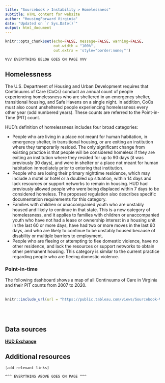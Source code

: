 ```yaml
---
title: "Sourcebook > Instability > Homelessness"
subtitle: HTML content for website
author: "HousingForward Virginia"
date: "Updated on `r Sys.Date()`"
output: html_document
---
```


```r
knitr::opts_chunk$set(echo=FALSE, message=FALSE, warning=FALSE,
                      out.width = "100%",
                      out.extra = 'style="border:none;"')
```

```
VVV EVERYTHING BELOW GOES ON PAGE VVV
```

## Homelessness

The U.S. Department of Housing and Urban Development requires that Continuums of
Care (CoCs) conduct an annual count of people experiencing homelessness who are sheltered
in an emergency shelter, transitional housing, and Safe Havens on a single night.
In addition, CoCs must also count unsheltered people experiencing homelessness every
other year (odd numbered years). These counts are referred to the Point-in-Time (PIT)
count.

HUD's definition of homelessness includes four broad categories:

* People who are living in a place not meant for human habitation, in emergency shelter, in transitional housing, or are exiting an institution where they temporarily resided. The only significant change from existing practice is that people will be considered homeless if they are exiting an institution where they resided for up to 90 days (it was previously 30 days), and were in shelter or a place not meant for human habitation immediately prior to entering that institution.
* People who are losing their primary nighttime residence, which may include a motel or hotel or a doubled up situation, within 14 days and lack resources or support networks to remain in housing. HUD had previously allowed people who were being displaced within 7 days to be considered homeless. The proposed regulation also describes specific documentation requirements for this category.
* Families with children or unaccompanied youth who are unstably housed and likely to continue in that state. This is a new category of homelessness, and it applies to families with children or unaccompanied youth who have not had a lease or ownership interest in a housing unit in the last 60 or more days, have had two or more moves in the last 60 days, and who are likely to continue to be unstably housed because of disability or multiple barriers to employment.
* People who are fleeing or attempting to flee domestic violence, have no other residence, and lack the resources or support networks to obtain other permanent housing. This category is similar to the current practice regarding people who are fleeing domestic violence.

### Point-in-time 

The following dashboard shows a map of all Continuums of Care in Virginia and their
PIT counts from 2007 to 2020.
<br>
<br>
```r
knitr::include_url(url = "https://public.tableau.com/views/Sourcebook-VirginiaPoint-in-Time/Map_db?:showVizHome=no&:embed=true", height = "500px")
```
<br>
<br>


## Data sources

[**HUD Exchange**](https://www.hudexchange.info/programs/hdx/pit-hic/)


## Additional resources

```
[add relevant links]
```

```
^^^ EVERYTHING ABOVE GOES ON PAGE ^^^
```
